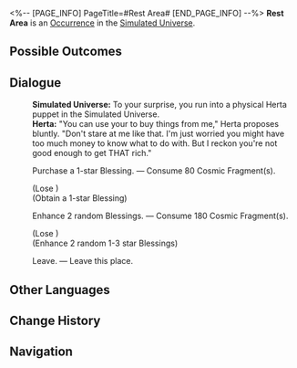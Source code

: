 <%-- [PAGE_INFO]
PageTitle=#Rest Area#
[END_PAGE_INFO] --%>
{{Stub}}
{{Simulated Universe Event Infobox
|id            = 10000
|title         = 
|image         = <!--TBA: SpriteOutput/HoshinoKami/HoshinoKami_Herta.png-->
|domains_su    = Unknown
|domains_swarm = 
|domains_gng   = 
|domains_du    = 
|domains_und   = 
|requirements  = 
|prev          = 
|next          = 
|characters    = 
|factions      = 
|order         = 
|order_du      = 
}}
'''Rest Area''' is an [[Simulated Universe/Occurrence|Occurrence]] in the [[Simulated Universe]].

==Possible Outcomes==
{{Possible Outcomes
|choice_1 = Purchase a 1-star Blessing.
|result_1 = Consume 80 Cosmic Fragment(s).

|choice_2 = Enhance 2 random Blessings.
|result_2 = Consume 180 Cosmic Fragment(s).

|choice_3 = Leave.
|result_3 = Leave this place.

}}
<!--
==Gameplay Notes==
* 
-->
==Dialogue==
{{Dialogue Start}}
:'''Simulated Universe:''' To your surprise, you run into a physical Herta puppet in the Simulated Universe.
:'''Herta:''' "You can use your {{Color|keyword|nobold=1|Cosmic Fragments}} to buy things from me," Herta proposes bluntly. "Don't stare at me like that. I'm just worried you might have too much money to know what to do with. But I reckon you're not good enough to get THAT rich."
:{{DIcon|Star}} Purchase a 1-star Blessing. &mdash; Consume 80 Cosmic Fragment(s).
:;(Lose {{Item|Cosmic Fragment|20|x=80}})
:;(Obtain a 1-star Blessing)
:{{DIcon|Star}} Enhance 2 random Blessings. &mdash; Consume 180 Cosmic Fragment(s).
:;(Lose {{Item|Cosmic Fragment|20|x=180}})
:;(Enhance 2 random 1-3 star Blessings)
:{{DIcon|Star}} Leave. &mdash; Leave this place.
{{Dialogue End}}

==Other Languages==
{{Other Languages
|en   = Rest Area
|zhs  = 休息区
|zht  = 休息區
|ja   = 休憩エリア
|ko   = 휴식처
|es   = Área de descanso
|fr   = Zone de repos
|ru   = Зона отдыха
|th   = จุดพัก
|vi   = Khu Nghỉ Ngơi
|de   = Ruhebereich
|id   = Area Peristirahatan
|pt   = Área de Descanso
}}

==Change History==
{{Change History|1.0}}

==Navigation==
{{Occurrence Navbox}}